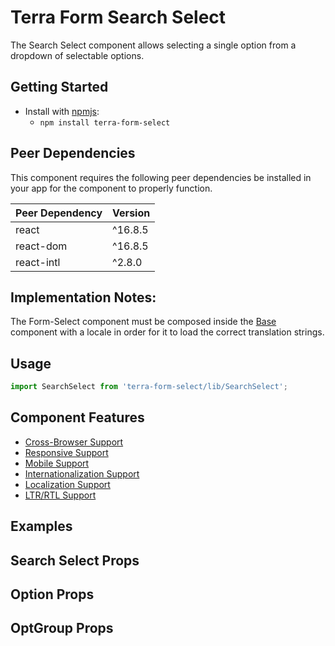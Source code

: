 


<Badge />

# Terra Form Search Select

The Search Select component allows selecting a single option from a dropdown of selectable options.

## Getting Started

- Install with [npmjs](https://www.npmjs.com):
  - `npm install terra-form-select`

<!-- AUTO-GENERATED-CONTENT:START Peer Dependencies -->

## Peer Dependencies

This component requires the following peer dependencies be installed in your app for the component to properly function.

| Peer Dependency | Version |
|-|-|
| react | ^16.8.5 |
| react-dom | ^16.8.5 |
| react-intl | ^2.8.0 |

<!-- AUTO-GENERATED-CONTENT:END -->

## Implementation Notes:

The Form-Select component must be composed inside the [Base][1] component with a locale in order for it to load the correct translation strings.

[1]: /components/cerner-terra-core-docs/base/base

## Usage

```jsx
import SearchSelect from 'terra-form-select/lib/SearchSelect';
```

## Component Features

- [Cross-Browser Support](https://engineering.cerner.com/terra-ui/about/terra-ui/component-standards#cross-browser-support)
- [Responsive Support](https://engineering.cerner.com/terra-ui/about/terra-ui/component-standards#responsive-support)
- [Mobile Support](https://engineering.cerner.com/terra-ui/about/terra-ui/component-standards#mobile-support)
- [Internationalization Support](https://engineering.cerner.com/terra-ui/about/terra-ui/component-standards#internationalization-i18n)
- [Localization Support](https://engineering.cerner.com/terra-ui/about/terra-ui/component-standards#internationalization-i18n)
- [LTR/RTL Support](https://engineering.cerner.com/terra-ui/about/terra-ui/component-standards#ltr--rtl)

## Examples
<SearchExample description="A Search Select allows selecting a single option." />
<IsTouchAccessibleExample description="Ensure accessibility on touch devices. Will render the dropdown menu in normal DOM flow with position absolute. By default, the menu renders in a portal, which is inaccessible on touch devices." />
<DisabledExample />
<InvalidExample description="Applies theme-specific styling for invalid. Will also display error text when used with a Field." />
<IncompleteExample description="Applies theme-specific styling for incomplete. ***Note: Only use incomplete if given specific guidance, reserved for specific applications when no value has been provided. Not for general use.***" />
<OptGroupExample title="Ability to add Option Groups" description="An OptGroup provides a way to group options together within the listbox." />
<MaxHeightExample title="Ability to set a Maximum Height" description="An example of implementing a custom max height of the Search." />
<AllowClearExample title="Ability to Clear Selection" description="An example with an option to clear the selected item." />
<ControlledExample title="Create a Controlled Search Select" description="An example of implementing a controlled Search Select." />

## Search Select Props
<SearchSelectPropsTable />

## Option Props
<OptionPropsTable />

## OptGroup Props
<OptGroupPropsTable />
   